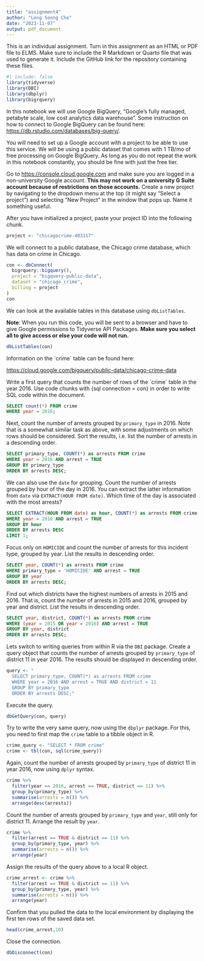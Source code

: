 ```yaml
---
title: "assignment4"
author: "Leng Seong Che"
date: "2023-11-07"
output: pdf_document
---
```


This is an individual assignment. Turn in this assignment as an HTML or PDF file to ELMS. Make sure to include the R Markdown or Quarto file that was used to generate it. Include the GitHub link for the repository containing these files.

```r
#| include: false 
library(tidyverse)
library(DBI)
library(dbplyr)
library(bigrquery)
```

In this notebook we will use Google BigQuery, "Google's fully managed, petabyte scale, low cost analytics data warehouse". Some instruction on how to connect to Google BigQuery can be found here: <https://db.rstudio.com/databases/big-query/>.

You will need to set up a Google account with a project to be able to use this service. We will be using a public dataset that comes with 1 TB/mo of free processing on Google BigQuery. As long as you do not repeat the work in this notebook constantly, you should be fine with just the free tier.

Go to <https://console.cloud.google.com> and make sure you are logged in a non-university Google account. **This may not work on a university G Suite account because of restrictions on those accounts.** Create a new project by navigating to the dropdown menu at the top (it might say "Select a project") and selecting "New Project" in the window that pops up. Name it something useful.

After you have initialized a project, paste your project ID into the following chunk.

```r
project <- "chicagocrime-403117"
```

We will connect to a public database, the Chicago crime database, which has data on crime in Chicago.

```r
con <- dbConnect(
  bigrquery::bigquery(),
  project = "bigquery-public-data",
  dataset = "chicago_crime",
  billing = project
)
con
```

We can look at the available tables in this database using `dbListTables`.

**Note**: When you run this code, you will be sent to a browser and have to give Google permissions to Tidyverse API Packages. **Make sure you select all to give access or else your code will not run.**

```r
dbListTables(con)
```

Information on the \`crime\` table can be found here:

<https://cloud.google.com/bigquery/public-data/chicago-crime-data>

Write a first query that counts the number of rows of the \`crime\` table in the year 2016. Use code chunks with {sql connection = con} in order to write SQL code within the document.

```sql
SELECT count(*) FROM crime
WHERE year = 2016;

```

Next, count the number of arrests grouped by `primary_type` in 2016. Note that is a somewhat similar task as above, with some adjustments on which rows should be considered. Sort the results, i.e. list the number of arrests in a descending order.

```sql
SELECT primary_type, COUNT(*) as arrests FROM crime
WHERE year = 2016 AND arrest = TRUE
GROUP BY primary_type
ORDER BY arrests DESC;

```

We can also use the `date` for grouping. Count the number of arrests grouped by hour of the day in 2016. You can extract the latter information from `date` via `EXTRACT(HOUR FROM date)`. Which time of the day is associated with the most arrests?

```sql
SELECT EXTRACT(HOUR FROM date) as hour, COUNT(*) as arrests FROM crime
WHERE year = 2016 AND arrest = TRUE
GROUP BY hour
ORDER BY arrests DESC
LIMIT 1;
```

Focus only on `HOMICIDE` and count the number of arrests for this incident type, grouped by year. List the results in descending order.

```sql
SELECT year, COUNT(*) as arrests FROM crime
WHERE primary_type = 'HOMICIDE' AND arrest = TRUE
GROUP BY year
ORDER BY arrests DESC;

```

Find out which districts have the highest numbers of arrests in 2015 and 2016. That is, count the number of arrests in 2015 and 2016, grouped by year and district. List the results in descending order.

```sql
SELECT year, district, COUNT(*) as arrests FROM crime
WHERE (year = 2015 OR year = 2016) AND arrest = TRUE
GROUP BY year, district
ORDER BY arrests DESC;

```

Lets switch to writing queries from within R via the `DBI` package. Create a query object that counts the number of arrests grouped by `primary_type` of district 11 in year 2016. The results should be displayed in descending order.

```r
query <- "
  SELECT primary_type, COUNT(*) as arrests FROM crime
  WHERE year = 2016 AND arrest = TRUE AND district = 11
  GROUP BY primary_type
  ORDER BY arrests DESC;"

```

Execute the query.

```r
dbGetQuery(con, query)

```


Try to write the very same query, now using the `dbplyr` package. For this, you need to first map the `crime` table to a tibble object in R.

```r
crime_query <- "SELECT * FROM crime"
crime <- tbl(con, sql(crime_query))

```

Again, count the number of arrests grouped by `primary_type` of district 11 in year 2016, now using `dplyr` syntax.

```r
crime %>%
  filter(year == 2016, arrest == TRUE, district == 11) %>%
  group_by(primary_type) %>%
  summarise(arrests = n()) %>%
  arrange(desc(arrests))

```

Count the number of arrests grouped by `primary_type` and `year`, still only for district 11. Arrange the result by `year`.

```r
crime %>%
  filter(arrest == TRUE & district == 11) %>%
  group_by(primary_type, year) %>%
  summarise(arrests = n()) %>%
  arrange(year)

```


Assign the results of the query above to a local R object.

```r
crime_arrest <- crime %>%
  filter(arrest == TRUE & district == 11) %>%
  group_by(primary_type, year) %>%
  summarise(arrests = n()) %>%
  arrange(year)

```

Confirm that you pulled the data to the local environment by displaying the first ten rows of the saved data set.

```r
head(crime_arrest,10)

```

Close the connection.

```r
dbDisconnect(con)
```


